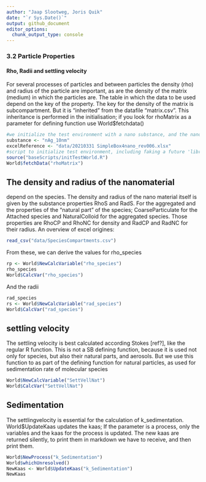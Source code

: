 ```yaml
---
author: "Jaap Slootweg, Joris Quik"
date: "`r Sys.Date()`"
output: github_document
editor_options: 
  chunk_output_type: console
---
```


### 3.2 Particle Properties

#### Rho, Radii and settling velocity

For several processes of particles and between particles the density (rho) and radius of the particle are important, as are the density of the matrix (medium) in which the particles are. The table in which the data to be used depend on the key of the property. The key for the density of the matrix is subcompartment. But it is "inherited" from the datafile "matrix.csv". This inheritance is performed in the initialisation; if you look for rhoMatrix as a parameter for defining function use World\$fetchdata()

```r
#we initialize the test environment with a nano substance, and the nano excel version
substance <- "nAg_10nm"
excelReference <- "data/20210331 SimpleBox4nano_rev006.xlsx"
#script to initialize test environment, including faking a future 'library(sboo)'
source("baseScripts/initTestWorld.R")
World$fetchData("rhoMatrix")
```

## The density and radius of the nanomaterial

depend on the species. The density and radius of the nano material itself is given by the substance properties RhoS and RadS. For the aggregated and the properties of the "natural part" of the species; CoarseParticulate for the Attached species and NaturalColloid for the aggregated species. Those properties are RhoCP and RhoNC for density and RadCP and RadNC for their radius. An overview of excel origines:

```r
read_csv("data/SpeciesCompartments.csv")
```

From these, we can derive the values for rho_species

```r
rp <- World$NewCalcVariable("rho_species")
rho_species
World$CalcVar("rho_species")
```

And the radii

```r
rad_species
rs <- World$NewCalcVariable("rad_species")
World$CalcVar("rad_species")

```

## settling velocity

The settling velocity is best calculated according Stokes [ref?], like the regular R function. This is not a SB defining function, because it is used not only for species, but also their natural parts, and aerosols. But we use this function to as part of the defining function for natural particles, as used for sedimentation rate of molecular species

```r

World$NewCalcVariable("SettVellNat")
World$CalcVar("SettVellNat")
```

## Sedimentation

The settlingvelocity is essential for the calculation of k_sedimentation. World\$UpdateKaas updates the kaas; If the parameter is a process, only the variables and the kaas for the process is updated. The new kaas are returned silently, to print them in markdown we have to receive, and then print them.

```r

World$NewProcess("k_Sedimentation")
World$whichUnresolved()
NewKaas <- World$UpdateKaas("k_Sedimentation") 
NewKaas
```
